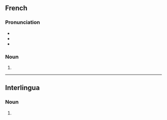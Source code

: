 ==French==

===Pronunciation===
* {{IPA|/ʁɔʃ/|lang=fr}}
* {{rhymes|ɔʃ|lang=fr}}
* {{homophones|roche|lang=fr}}

===Noun===
{{head|fr|noun plural form|g=f}}

# {{plural of|roche|lang=fr}}

----

==Interlingua==

===Noun===
{{head|ia|noun plural form}}

# {{plural of|roc|lang=ia}}